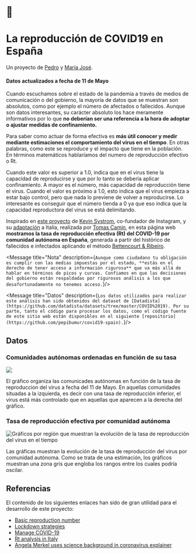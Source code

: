 # 🦠
# La reproducción de COVID19 en España
Un proyecto de [Pedro](htps://ppinera.es) y [María José](https://www.linkedin.com/in/mariajosesalmeron/).
#### Datos actualizados a fecha de 11 de Mayo

Cuando escuchamos sobre el estado de la pandemia a través de medios de comunicación o del gobierno, la mayoría de datos que se muestran son absolutos, como por ejemplo el número de afectados o fallecidos. Aunque son datos interesantes, su carácter absoluto los hace meramente informativos por lo que **no deberían ser una referencia a la hora de adoptar o ajustar medidas de confinamiento.**

Para saber como actuar de forma efectiva es **más útil conocer y medir mediante estimaciones el comportamiento del virus en el tiempo**. En otras palabras, como este se reproduce y el impacto que tiene en la población. En términos matemáticos hablaríamos del numero de reproducción efectivo o Rt.

Cuando este valor es superior a 1.0, indica que en el virus tiene la capacidad de reproducirse y que por lo tanto se debería aplicar confinamiento. A mayor es el número, más capacidad de reproducción tiene el virus. Cuando el valor es próximo a 1.0, esto indica que el virus empieza a estar bajo control, pero que nada lo previene de volver a reproducirse. Lo interesante es conseguir que el número tienda a 0 ya que eso indica que la capacidad reproductora del virus se está delimitando.

Inspirado en [este proyecto](http://systrom.com/blog/the-metric-we-need-to-manage-covid-19/) de [Kevin Systrom](https://twitter.com/kevin), co-fundador de Instagram, y su [adaptación](https://github.com/tcamin/covid19-italy-Rt) a Italia, realizada por [Tomas Camin](https://github.com/tcamin), en esta página web **mostramos la tasa de reproducción efectiva (Rt) del COVID-19 por comunidad autónoma en España**, generada a partir del histórico de fallecidos e infectados aplicando el método [Bettencourt & Ribeiro](https://journals.plos.org/plosone/article?id=10.1371/journal.pone.0002185).

<Message title="Nota" description={`Aunque como ciudadano tu obligación es cumplir con las medias impuestas por el estado, **estás en el derecho de tener acceso a información rigurosa** que va más allá de hablar en términos de picos y curvas. Confiamos en que las decisiones del gobierno están respaldadas por rigurosos análisis a los que desafortunadamente no tenemos acceso.`}/>

<Message title="Datos" description={`Los datos utilizados para realizar este análisis han sido obtenidos del dataset de [Datadista](https://github.com/datadista/datasets/tree/master/COVID%2019). Por su parte, tanto el código para procesar los datos, como el código fuente de este sitio web están disponibles en el siguiente [repositorio](https://github.com/pepibumur/covid19-spain).`}/>

## Datos

### Comunidades autónomas ordenadas en función de su tasa

![](../src/images/sorted.png)

El gráfico organiza las comunicades autónomas en función de la tasa de reproduccion del virus a fecha del 11 de Mayo. En aquellas comunidades situadas a la izquierda, es decir con una tasa de reproducción inferior, el virus está más controlado que en aquellas que aparecen a la derecha del gráfico.

### Tasa de reproducción efectiva por comunidad autónoma

![Gráficos por región que muestran la evolución de la tasa de reproducción del virus en el tiempo](../src/images/provinces.png)

Las gráficas muestran la evolución de la tasa de reproducción del virus por comunidad autónoma. Como se trata de una estimación, los gráficos muestran una zona gris que engloba los rangos entre los cuales podría oscilar.

## Referencias

El contenido de los siguientes enlaces han sido de gran utilidad para el desarrollo de este proyecto:

- [Basic reproduction number](https://web.stanford.edu/~jhj1/teachingdocs/Jones-on-R0.pdf)
- [Lockdown strategies](https://www.nytimes.com/interactive/2020/us/coronavirus-stay-at-home-order.html)
- [Manage COVID-19](http://systrom.com/blog/the-metric-we-need-to-manage-covid-19/)
- [Rt analysis in Italy](https://github.com/tcamin/covid19-italy-Rt)
- [Angela Merkel uses science background in coronavirus explainer](https://www.youtube.com/watch?v=22SQVZ4CeXA)
